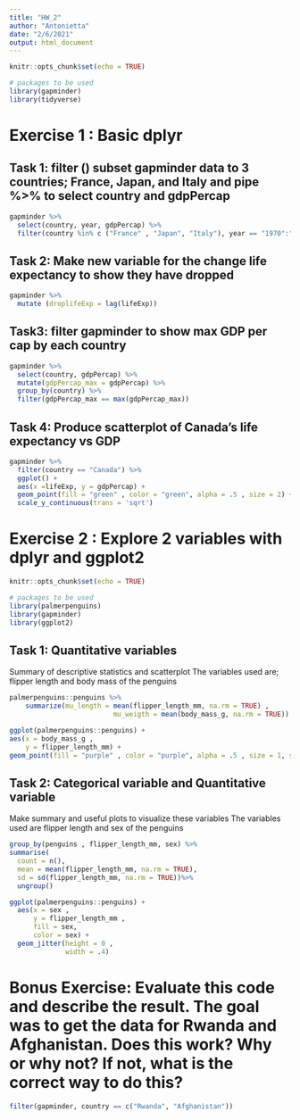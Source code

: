 ```yaml
---
title: "HW_2"
author: "Antonietta"
date: "2/6/2021"
output: html_document
---
```


```r
knitr::opts_chunk$set(echo = TRUE)
```

```r
# packages to be used
library(gapminder)
library(tidyverse)
```

# Exercise 1 : Basic dplyr

## Task 1: filter () subset gapminder  data to 3 countries; France, Japan, and Italy and pipe %>% to select country and gdpPercap 

```r
gapminder %>%
  select(country, year, gdpPercap) %>%
  filter(country %in% c ("France" , "Japan", "Italy"), year == "1970":"1979")

```
           
## Task 2: Make new variable for the change life expectancy to show they have dropped 

```r
gapminder %>%
  mutate (droplifeExp = lag(lifeExp))

``` 


## Task3: filter gapminder to show max GDP per cap by each country
```r
gapminder %>%
  select(country, gdpPercap) %>%
  mutate(gdpPercap_max = gdpPercap) %>%
  group_by(country) %>%
  filter(gdpPercap_max == max(gdpPercap_max))
```


## Task 4: Produce scatterplot of Canada's life expectancy vs GDP

```r
gapminder %>%
  filter(country == "Canada") %>%
  ggplot() +
  aes(x =lifeExp, y = gdpPercap) +
  geom_point(fill = "green" , color = "green", alpha = .5 , size = 2) +
  scale_y_continuous(trans = 'sqrt')


```


# Exercise 2 : Explore 2 variables with dplyr and ggplot2 

```r
knitr::opts_chunk$set(echo = TRUE)
```

``` r

# packages to be used
library(palmerpenguins)
library(gapminder)
library(ggplot2)

```

## Task 1: Quantitative variables 
Summary of descriptive statistics and scatterplot 
The variables used are; flipper length and body mass of the penguins 

```r
palmerpenguins::penguins %>%
    summarize(mu_length = mean(flipper_length_mm, na.rm = TRUE) , 
                          mu_weigth = mean(body_mass_g, na.rm = TRUE))

ggplot(palmerpenguins::penguins) +
aes(x = body_mass_g ,
    y = flipper_length_mm) +
geom_point(fill = "purple" , color = "purple", alpha = .5 , size = 1, shape = 23)
```



## Task 2: Categorical variable and Quantitative variable 
Make summary and useful plots to visualize these variables 
The variables used are flipper length and sex of the penguins 

``` r

group_by(penguins , flipper_length_mm, sex) %>% 
summarise(
  count = n(), 
  mean = mean(flipper_length_mm, na.rm = TRUE),
  sd = sd(flipper_length_mm, na.rm = TRUE))%>% 
  ungroup()

ggplot(palmerpenguins::penguins) +
  aes(x = sex , 
      y = flipper_length_mm ,
      fill = sex, 
      color = sex) +
  geom_jitter(height = 0 , 
              width = .4) 


```






# Bonus Exercise: Evaluate this code and describe the result. The goal was to get the data for Rwanda and Afghanistan. Does this work? Why or why not? If not, what is the correct way to do this?

``` r
filter(gapminder, country == c("Rwanda", "Afghanistan"))

```





